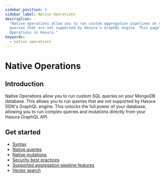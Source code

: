 ```yaml
---
sidebar_position: 5
sidebar_label: Native Operations
description:
  "Native operations allow you to run custom aggregation pipelines on your MongoDB instance. This allows you to run
  queries that are not supported by Hasura's GraphQL engine. This page explains how to configure various types of Native
  Operations in Hasura."
keywords:
  - native operations
---
```


# Native Operations

## Introduction

Native Operations allow you to run custom SQL queries on your MongoDB database. This allows you to run queries that are
not supported by Hasura DDN's GraphQL engine. This unlocks the full power of your database, allowing you to run complex
queries and mutations directly from your Hasura GraphQL API.

## Get started

- [Syntax](/reference/connectors/mongodb/native-operations/syntax.mdx)
- [Native queries](/reference/connectors/mongodb/native-operations/native-queries.mdx)
- [Native mutations](/reference/connectors/mongodb/native-operations/native-mutations.mdx)
- [Security best practices](/reference/connectors/mongodb/native-operations/security-best-practices.mdx)
- [Supported aggregation pipeline features](/reference/connectors/mongodb/native-operations/supported-aggregation-pipeline-features.mdx)
- [Vector search](/reference/connectors/mongodb/native-operations/vector-search.mdx)
